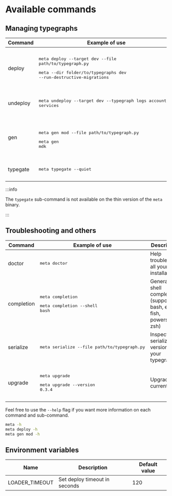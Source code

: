 # Available commands

## Managing typegraphs

| Command | Example of use | Description |
| --- | --- | --- |
| deploy | <pre><p>meta deploy --target dev --file path/to/typegraph.py</p><p>meta --dir folder/to/typegraphs dev --run-destructive-migrations</p></pre> | Deploy typegraph to a typegate instance |
| undeploy | <pre><p>meta undeploy --target dev --typegraph logs accounting services</p></pre> | Undeploy typegraphs by name |
| gen | <pre><p>meta gen mod --file path/to/typegraph.py</p><p></p>meta gen mdk</pre> | Generate script or files that are used in your typegraph |
| typegate | <pre><p>meta typegate --quiet</p></pre> | Access a minimal deno CLI |

:::info

The `typegate` sub-command is not available on the thin version of the `meta` binary.

:::

## Troubleshooting and others

| Command | Example of use | Description |
| --- | --- | --- |
| doctor | <pre><p>meta doctor</p></pre> | Help troubleshoot all your installations |
| completion | <pre><p>meta completion</p><p>meta completion --shell bash</p></pre> | Generate shell completion (supports bash, elvish, fish, powershell, zsh) |
| serialize | <pre><p>meta serialize --file path/to/typegraph.py</p></pre> | Inspect serialized version of your typegraph |
| upgrade | <pre><p>meta upgrade</p><p>meta upgrade --version 0.3.4</p></pre> | Upgrade current cli |

Feel free to use the `--help` flag if you want more information on each command and sub-command.

```bash
meta -h
meta deploy -h
meta gen mod -h
```

## Environment variables

| Name           | Description                   | Default value |
| -------------- | ----------------------------- | ------------- |
| LOADER_TIMEOUT | Set deploy timeout in seconds | 120           |
